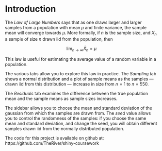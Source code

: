 # Introduction

The *Law of Large Numbers* says that as one draws larger and larger
samples from a population with mean $\mu$ and finite variance, 
the sample mean will converge towards $\mu$. More formally, 
if $n$ is the sample size, and $X_{n}$ a sample of size $n$ drawn iid
from the population, then 

$$
\lim_{n\to\infty} \bar{X}_n = \mu
$$

This law is useful for estimating the average value of a random variable
in a population. 

The various tabs allow you to explore this law in practice. The *Sampling* tab
shows a normal distribution and a plot of sample means as the samples — drawn
iid from this distribution — increase in size from $n = 1$ to $n = 550$. 

The *Residuals* tab examines the difference between the true population 
mean and the sample means as sample sizes increases. 

The sidebar allows you to choose the mean and standard deviation of the gaussian
from which the samples are drawn from. The *seed* value allows you to control
the randomness of the samples: if you choose the same mean and standard deviation,
and change the seed, you will obtain different samples drawn iid from the normally
distributed population.

The code for this project is available on github at: https://github.com/TheRiver/shiny-coursework